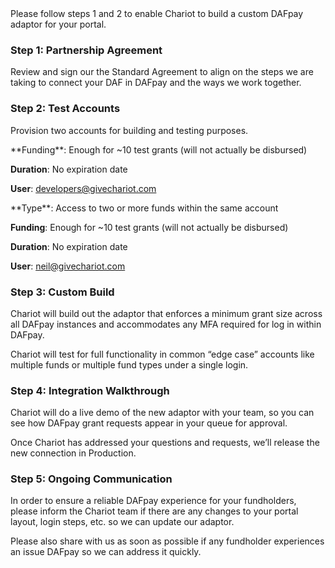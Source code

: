 <Tip>
Please follow steps 1 and 2 to enable Chariot to build a custom DAFpay adaptor for your portal.
</Tip>

### Step 1: Partnership Agreement
Review and sign our the Standard Agreement to align on the steps we are taking to connect your DAF in DAFpay and the ways we work together.

### Step 2: Test Accounts
Provision two accounts for building and testing purposes.

<Note title="Account 1">
**Funding**: Enough for ~10 test grants (will not actually be disbursed)

**Duration**: No expiration date

**User**: developers@givechariot.com
</Note>

<Note title="Account 2">
**Type**: Access to two or more funds within the same account

**Funding**: Enough for ~10 test grants (will not actually be disbursed)

**Duration**: No expiration date

**User**: neil@givechariot.com
</Note>

### Step 3: Custom Build
Chariot will build out the adaptor that enforces a minimum grant size across all DAFpay instances and accommodates any MFA required for log in within DAFpay.  

Chariot will test for full functionality in common “edge case” accounts like multiple funds or multiple fund types under a single login.

### Step 4: Integration Walkthrough
Chariot will do a live demo of the new adaptor with your team, so you can see how DAFpay grant requests appear in your queue for approval.

Once Chariot has addressed your questions and requests, we’ll release the new connection in Production. 

### Step 5: Ongoing Communication
In order to ensure a reliable DAFpay experience for your fundholders, please inform the Chariot team if there are any changes to your portal layout, login steps, etc. so we can update our adaptor. 

Please also share with us as soon as possible if any fundholder experiences an issue DAFpay so we can address it quickly.